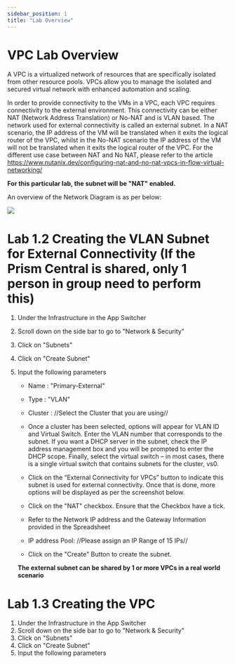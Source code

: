 ```yaml
---
sidebar_position: 1
title: "Lab Overview"
---
```





# VPC Lab Overview


A VPC is a virtualized network of resources that are specifically isolated from other resource pools. VPCs allow you to manage the isolated and secured virtual network with enhanced automation and scaling. 

In order to provide connectivity to the VMs in a VPC, each VPC requires connectivity to the external environment. This connectivity can be either NAT (Network Address Translation) or No-NAT and is VLAN based. The network used for external connectivity is called an external subnet. In a NAT scenario, the IP address of the VM will be translated when it exits the logical router of the VPC, whilst in the No-NAT scenario the IP address of the VM will not be translated when it exits the logical router of the VPC. For the different use case between NAT and No NAT, please refer to the article https://www.nutanix.dev/configuring-nat-and-no-nat-vpcs-in-flow-virtual-networking/


**For this particular lab, the subnet will be "NAT" enabled.**

An overview of the Network Diagram is as per below:

![](img/Lab1/vpc_overview.png)




# Lab 1.2 Creating the VLAN Subnet for External Connectivity (If the Prism Central is shared, only 1 person in group need to perform this)
1.  Under the Infrastructure in the App Switcher
2.  Scroll down on the side bar to go to "Network & Security"
3.  Click on "Subnets"
4.  Click on "Create Subnet" 
5.  Input the following parameters
    - Name : "Primary-External"
    - Type : "VLAN" 
    - Cluster : //Select the Cluster that you are using//
    
    - Once a cluster has been selected, options will appear for VLAN ID and Virtual Switch.  Enter the VLAN number that corresponds to the subnet.  If you want a DHCP server in the subnet, check the IP address management box and you will be prompted to enter the DHCP scope.  Finally, select the virtual switch – in most cases, there is a single virtual switch that contains subnets for the cluster, vs0.

    - Click on the “External Connectivity for VPCs” button to indicate this subnet is used for external connectivity. Once that is done, more options will be displayed as per the screenshot below.

    - Click on the "NAT" checkbox. Ensure that the Checkbox have a tick.
    - Refer to the Network IP address and the Gateway Information provided in the Spreadsheet 
    - IP address Pool: //Please assign an IP Range of 15 IPs//
    - Click on the "Create" Button to create the subnet. 
    
    **The external subnet can be shared by 1 or more VPCs in a real world scenario**
      

# Lab 1.3 Creating the VPC 
1.  Under the Infrastructure in the App Switcher
2.  Scroll down on the side bar to go to "Network & Security"
3.  Click on "Subnets"
4.  Click on "Create Subnet" 
5.  Input the following parameters

